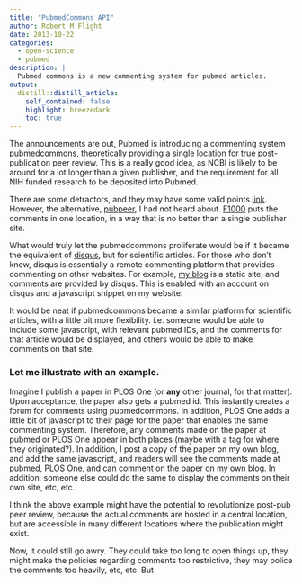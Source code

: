```yaml
---
title: "PubmedCommons API"
author: Robert M Flight
date: 2013-10-22
categories:
  - open-science
  - pubmed
description: |
  Pubmed commons is a new commenting system for pubmed articles.
output: 
  distill::distill_article:
    self_contained: false
    highlight: breezedark
    toc: true
---
```


The announcements are out, Pubmed is introducing a commenting system [pubmedcommons](http://www.ncbi.nlm.nih.gov/pubmedcommons/), theoretically providing a single location for true post-publication peer review. This is a really good idea, as NCBI is likely to be around for a lot longer than a given publisher, and the requirement for all NIH funded research to be deposited into Pubmed.

There are some detractors, and they may have some valid points [link](https://twitter.com/caseybergman/status/392729744640577537). However, the alternative, [pubpeer](https://pubpeer.com/), I had not heard about. [F1000](http://f1000.com/) puts the comments in one location, in a way that is no better than a single publisher site.

What would truly let the pubmedcommons proliferate would be if it became the equivalent of [disqus](disqus.com), but for scientific articles. For those who don't know, disqus is essentially a remote commenting platform that provides commenting on other websites. For example, [my blog](http://rmflight.github.io) is a static site, and comments are provided by disqus. This is enabled with an account on disqus and a javascript snippet on my website.

It would be neat if pubmedcommons became a similar platform for scientific articles, with a little bit more flexibility. i.e. someone would be able to include some javascript, with relevant pubmed IDs, and the comments for that article would be displayed, and others would be able to make comments on that site.

### Let me illustrate with an example.

Imagine I publish a paper in PLOS One (or **any** other journal, for that matter). Upon acceptance, the paper also gets a pubmed id. This instantly creates a forum for comments using pubmedcommons. In addition, PLOS One adds a little bit of javascript to their page for the paper that enables the same commenting system. Therefore, any comments made on the paper at pubmed or PLOS One appear in both places (maybe with a tag for where they originated?). In addition, I post a copy of the paper on my own blog, and add the same javascript, and readers will see the comments made at pubmed, PLOS One, and can comment on the paper on my own blog. In addition, someone else could do the same to display the comments on their own site, etc, etc. 

I think the above example might have the potential to revolutionize post-pub peer review, because the actual comments are hosted in a central location, but are accessible in many different locations where the publication might exist. 

Now, it could still go awry. They could take too long to open things up, they might make the policies regarding comments too restrictive, they may police the comments too heavily, etc, etc. But
